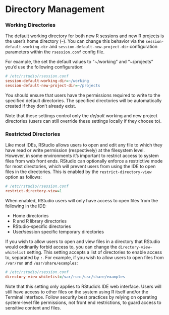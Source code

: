 # Directory Management

### Working Directories

The default working directory for both new R sessions and new R projects is the user's home directory (`~`). You can change this behavior via the `session-default-working-dir` and `session-default-new-project-dir` configuration parameters within the `rsession.conf` config file.

For example, the set the default values to "~/working" and "~/projects" you'd use the following configuration:

```ini
# /etc/rstudio/rsession.conf
session-default-working-dir=~/working
session-default-new-project-dir=~/projects
```

You should ensure that users have the permissions required to write to the specified default directories. The specified directories will be automatically created if they don't already exist.

Note that these settings control only the *default* working and new project directories (users can still override these settings locally if they choose to).

### Restricted Directories

Like most IDEs, RStudio allows users to open and edit any file to which they have read or write permission (respectively) at the filesystem level. However, in some environments it's important to restrict access to system files from web front ends. RStudio can optionally enforce a restrictive mode for most directories, which will prevent users from using the IDE to open files in the directories. This is enabled by the `restrict-directory-view` option as follows:

```ini
# /etc/rstudio/rsession.conf
restrict-directory-view=1
```

When enabled, RStudio users will only have access to open files from the following in the IDE:

- Home directories
- R and R library directories
- RStudio-specific directories
- User/session specific temporary directories

If you wish to allow users to open and view files in a directory that RStudio would ordinarily forbid access to, you can change the `directory-view-whitelist` setting. This setting accepts a list of directories to enable access to, separated by `:`. For example, if you wish to allow users to open files from `/var/run` and `/usr/share/examples`:

```ini
# /etc/rstudio/rsession.conf
directory-view-whitelist=/var/run:/usr/share/examples
```

Note that this setting only applies to RStudio's IDE web interface. Users will still have access to other files on the system using R itself and/or the Terminal interface. Follow security best practices by relying on operating system-level file permissions, not front end restrictions, to guard access to sensitive content and files.

